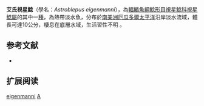 {{Speciesbox
| name = 艾氏視星鯰
| image = 
| image_width = 250px
| image_caption = 
| status = NE
| status_system = IUCN3.1
| genus = Astroblepus
| species = eigenmanni
| authority = {{le|查爾斯·塔特·里根|Charles Tate Regan|Regan}}, 1904
| synonyms = *''Arges eigenmanni'', Regan, 1904 
}}

'''艾氏視星鯰'''（學名：''Astroblepus eigenmanni''），為[[輻鰭魚綱|輻鰭魚綱]][[鯰形目|鯰形目]][[視星鯰科|視星鯰科]][[視星鯰屬|視星鯰屬]]的其中一[[種|種]]，為熱帶淡水魚，分布於[[南美洲|南美洲]][[厄瓜多爾|厄瓜多爾]][[太平洋|太平洋]]沿岸淡水流域，體長可達10公分，棲息在底層水域，生活習性不明
。

==参考文献==
*{{FishBase_species|genus=Astroblepus|species=eigenmanni|year=2014|month=11}}

==扩展阅读==
{{refbegin}}
{{wikispecies-inline|Astroblepus eigenmanni|艾氏視星鯰}}
{{refend}}
{{Taxonbar|from=Q5549786}}

[[Category:視星鯰屬|eigenmanni]]
[[Category:1904年描述的魚類|A]]